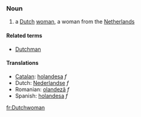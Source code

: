 ===Noun===
<!-- is it a common or proper noun, should it be capitalized? -->
#a [[Dutch]] [[woman]], a woman from the [[Netherlands]]

====Related terms====
*[[Dutchman]]

====Translations====
*[[Catalan]]: [[holandesa]] ''f''
*Dutch: [[Nederlandse]] ''f''
*Romanian: [[olandeză]] ''f''
*Spanish: [[holandesa]] ''f''

[[fr:Dutchwoman]]